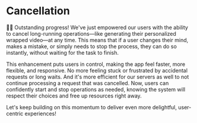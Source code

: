 # Cancellation

<EpicVideo url="https://www.epicai.pro/workshops/day-3-advanced-tools-sampling-and-elicitation/cancellation~6o5mm/solution" />

👨‍💼 Outstanding progress! We've just empowered our users with the ability to cancel long-running operations—like generating their personalized wrapped video—at any time. This means that if a user changes their mind, makes a mistake, or simply needs to stop the process, they can do so instantly, without waiting for the task to finish.

This enhancement puts users in control, making the app feel faster, more flexible, and responsive. No more feeling stuck or frustrated by accidental requests or long waits. And it's more efficient for our servers as well to not continue processing a request that was cancelled. Now, users can confidently start and stop operations as needed, knowing the system will respect their choices and free up resources right away.

Let's keep building on this momentum to deliver even more delightful, user-centric experiences!
